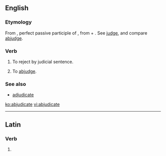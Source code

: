 ==English==

===Etymology===
From {{etyl|la|en}} {{term/t|la|abiūdicātus}}, perfect passive participle of {{term/t|la|abiūdicō||deprive or take away by judicial sentence}}, from {{term|ab||from, away from|lang=la}} + {{term/t|la|iūdicō||pass judgement; determine, conclude}}. See [[judge]], and compare [[abjudge]].

===Verb===
{{en-verb|abjudicat|ing}}

# {{context|legal|lang=en}} To reject by judicial sentence.
# To [[abjudge]].

===See also===
* [[adjudicate]]

[[ko:abjudicate]]
[[vi:abjudicate]]

----
==Latin==

===Verb===
{{la-verb-form|abjūdicāte}}

# {{conjugation of|abjūdicō||2|p|pres|act|imp|lang=la}}
{{rfc-auto}}